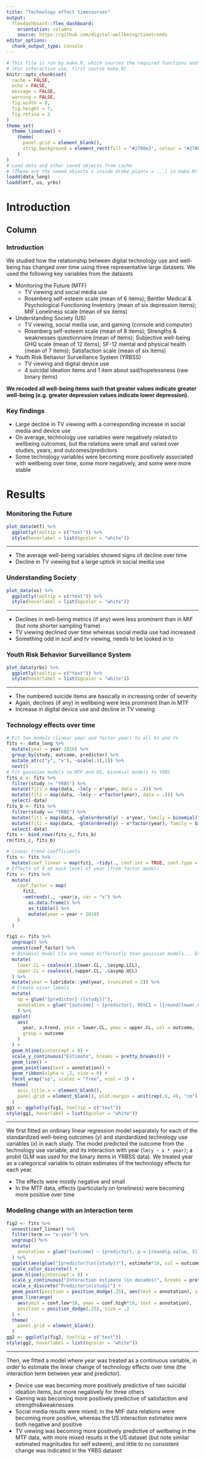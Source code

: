 ```yaml
---
title: "Technology effect timecourses"
output: 
  flexdashboard::flex_dashboard:
    orientation: columns
    source: https://github.com/digital-wellbeing/timetrends
editor_options: 
  chunk_output_type: console
---
```


```r
# This file is run by make.R, which sources the required functions and loads the necessary packages
# (For interactive use, first source make.R)
knitr::opts_chunk$set(
  cache = FALSE,
  echo = FALSE,
  message = FALSE,
  warning = FALSE,
  fig.width = 8,
  fig.height = 7,
  fig.retina = 2
)
theme_set(
  theme_linedraw() +
    theme(
      panel.grid = element_blank(),
      strip.background = element_rect(fill = "#2780e3", colour = "#2780e3")
    )
)
# Load data and other saved objects from cache
# (These are the named objects x inside drake_plan(x = ...) in make.R)
loadd(data_long)
loadd(mtf, us, yrbs)
```

# Introduction

## Column

### Introduction

We studied how the relationship between digital technology use and well-being has changed over time using three representative large datasets. We used the following key variables from the datasets

- Monitoring the Future (MTF)
  - TV viewing and social media use
  - Rosenberg self-esteem scale (mean of 6 items); Bentler Medical & Psychological Functioning Inventory (mean of six depression items); MtF Loneliness scale (mean of six items)
- Understanding Society (US)
  - TV viewing, social media use, and gaming (console and computer)
  - Rosenberg self-esteem scale (mean of 8 items); Strengths & weaknesses questionnaire (mean of items); Subjective well-being GHQ scale (mean of 12 items); SF-12 mental and physical health (mean of 7 items); Satisfaction scale (mean of six items)
- Youth Risk Behavior Surveillance System (YRBSS)
  - TV viewing and digital device use
  - 4 suicidal ideation items and 1 item about sad/hopelessness (raw binary items)
  
**We recoded all well-being items such that greater values indicate greater well-being (e.g. greater depression values indicate lower depression).**

### Key findings

- Large decline in TV viewing with a corresponding increase in social media and device use
- On average, technology use variables were negatively related to wellbeing outcomes, but the relations were small and varied over studies, years, and outcomes/predictors
- Some technology variables were becoming more positively associated with wellbeing over time, some more negatively, and some were more stable

# Results {.storyboard}

### Monitoring the Future

```r
plot_data(mtf) %>% 
  ggplotly(tooltip = c("text")) %>% 
  style(hoverlabel = list(bgcolor = "white"))
```

***

- The average well-being variables showed signs of decline over time 
- Decline in TV viewing but a large uptick in social media use

### Understanding Society

```r
plot_data(us) %>% 
  ggplotly(tooltip = c("text")) %>% 
  style(hoverlabel = list(bgcolor = "white"))
```

***

- Declines in well-being metrics (if any) were less prominent than in MtF (but note shorter sampling frame)
- TV viewing declined over time whereas social media use had increased
- Something odd in scsf and tv viewing, needs to be looked in to

### Youth Risk Behavior Surveillance System

```r
plot_data(yrbs) %>% 
  ggplotly(tooltip = c("text")) %>% 
  style(hoverlabel = list(bgcolor = "white"))
```

***

- The numbered suicide items are basically in increasing order of severity
- Again, declines (if any) in wellbeing were less prominent than in MTF
- Increase in digital device use and decline in TV viewing

### Technology effects over time

```r
# Fit two models (linear year and factor year) to all Xs and Ys
fits <- data_long %>%
  mutate(year = year-2010) %>%
  group_by(study, outcome, predictor) %>% 
  mutate_at(c("y", "x"), ~scale(.)[,1]) %>% 
  nest() 
# Fit gaussian models to MTF and US, binomial models to YRBS
fits_c <- fits %>% 
  filter(study != "YRBS") %>% 
  mutate(fit1 = map(data, ~lm(y ~ x*year, data = .))) %>%
  mutate(fit2 = map(data, ~lm(y ~ x*factor(year), data = .))) %>%
  select(-data)
fits_b <- fits %>% 
  filter(study == "YRBS") %>% 
  mutate(fit1 = map(data, ~glm(ordered(y) ~ x*year, family = binomial("probit"), data = .))) %>%
  mutate(fit2 = map(data, ~glm(ordered(y) ~ x*factor(year), family = binomial("probit"), data = .))) %>%
  select(-data)
fits <- bind_rows(fits_c, fits_b)
rm(fits_c, fits_b)

# Linear trend coefficients
fits <- fits %>% 
  mutate(coef_linear = map(fit1, ~tidy(., conf.int = TRUE, conf.type = "Wald")))
# Effects of X at each level of year (from factor model)
fits <- fits %>% 
  mutate(
    coef_factor = map(
      fit2, 
      ~emtrends(., ~year|x, var = "x") %>% 
        as.data.frame() %>% 
        as_tibble() %>% 
        mutate(year = year + 2010)
    )
  )
```

```r
fig1 <- fits %>%
  ungroup() %>% 
  unnest(coef_factor) %>% 
  # Binomial model CIs are named differently than gaussian models... Ensure same names
  mutate(
    lower.CL = coalesce(.$lower.CL, .$asymp.LCL),
    upper.CL = coalesce(.$upper.CL, .$asymp.UCL)
  ) %>% 
  mutate(year = lubridate::ymd(year, truncated = 2)) %>% 
  # Create nicer labels
  mutate(
    sp = glue("{predictor} ({study})"),
    annotation = glue("{outcome} ~ {predictor}, 95%CI = [{round(lower.CL, 2)}, {round(upper.CL, 2)}]")
    ) %>% 
  ggplot(
    aes(
      year, x.trend, ymin = lower.CL, ymax = upper.CL, col = outcome, fill = outcome,
      group = outcome
    )
  ) +
  geom_hline(yintercept = 0) +
  scale_y_continuous("Estimate", breaks = pretty_breaks()) +
  geom_line() +
  geom_point(aes(text = annotation)) +
  geom_ribbon(alpha = .2, size = 0) +
  facet_wrap("sp", scales = "free", ncol = 3) +
  theme(
    axis.title.x = element_blank(), 
    panel.grid = element_blank(), plot.margin = unit(rep(.6, 4), "cm")
  )
gg1 <- ggplotly(fig1, tooltip = c("text"))
style(gg1, hoverlabel = list(bgcolor = "white"))
```

***

We first fitted an ordinary linear regression model separately for each of the standardized well-being outcomes ($y$) and standardized technology use variables ($x$) in each study. The model predicted the outcome from the technology use variable, and its interaction with year (`lm(y ~ x * year)`; a probit GLM was used for the binary items in YRBSS data). We treated year as a categorical variable to obtain estimates of the technology effects for each year. 

- The effects were mostly negative and small
- In the MTF data, effects (particularly on loneliness) were becoming more positive over time

### Modeling change with an interaction term

```r
fig2 <- fits %>% 
  unnest(coef_linear) %>% 
  filter(term == "x:year") %>% 
  ungroup() %>% 
  mutate(
    annotation = glue("{outcome} ~ {predictor}, p = {round(p.value, 3)}")
  ) %>% 
  ggplot(aes(glue("{predictor}\n({study})"), estimate*10, col = outcome, fill = outcome)) +
  scale_color_discrete() +
  geom_hline(yintercept = 0) +
  scale_y_continuous("Interaction estimate (in decades)", breaks = pretty_breaks()) +
  scale_x_discrete("Predictor\n(study)") +
  geom_point(position = position_dodge(.25), aes(text = annotation), size = 2.5) +
  geom_linerange(
    aes(ymin = conf.low*10, ymax = conf.high*10, text = annotation),
    position = position_dodge(.25), size = .2
  ) +
  theme(
    panel.grid = element_blank()
  )
gg2 <- ggplotly(fig2, tooltip = c("text"))
style(gg2, hoverlabel = list(bgcolor = "white"))
```

***

Then, we fitted a model where year was treated as a continuous variable, in order to estimate the linear change of technology effects over time (the interaction term between year and predictor).

- Device use was becoming more positively predictive of two suicidal ideation items, but more negatively for three others
- Gaming was becoming more positively predictive of satisfaction and strengths&weaknesses
- Social media results were mixed; in the MtF data relations were becoming more positive, whereas the US interaction estimates were both negative and positive
- TV viewing was becoming more positively predictive of wellbeing in the MTF data, with more mixed results in the US dataset (but note similar estimated magnitudes for self esteem), and little to no consistent change was indicated in the YRBS dataset
